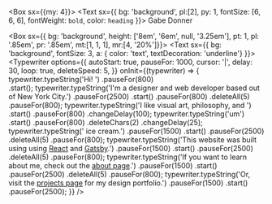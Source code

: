 

<!--https://npm.io/package/typewriter-effect -->

<!--https://www.typeitjs.com/-->
<!--this is the other import that might be better. it allows playing and pausing-->

<Box sx={{my: 4}}>
  <Text sx={{ bg: 'background', pl:[2], py: 1, fontSize: [6, 6, 6], fontWeight: `bold`, color: `heading` }}>
    Gabe Donner&nbsp;
  </Text>
</Box>

<!--<HeroTyper />-->

<!--<Box sx={{span:{bg:'background', fontSize: 3}}}>
  <TypeIt
    options={{
      strings: ["This will be typed out yada yada"],
      speed: 45,
      loop: true,
      lifeLife: false,
      }}
  />
</Box>-->

<Box sx={{ bg: 'background', height: ['8em', '6em', null, '3.25em'], pt: 1, pl: '.85em', pr: '.85em', mt:[1, 1, 1], mr:[4, '20%']}}>
  <Text sx={{ bg: 'background', fontSize: 3, a: { color: 'text', textDecoration: 'underline'} }}>
    <Typewriter
      options={{
          autoStart: true,
          pauseFor: 1000,
          cursor: '|',
          delay: 30,
          loop: true,
          deleteSpeed: 5,
        }}
      onInit={(typewriter) => {
        typewriter.typeString('Hi! ')
          .pauseFor(800)  
          .start();
        typewriter.typeString('I\'m a designer and web developer based out of New York City.')
          .pauseFor(2500)
          .start()
          .pauseFor(800)
          .deleteAll(5)
          .pauseFor(800);
        typewriter.typeString('I like visual art, philosophy, and ')
          .start()
          .pauseFor(800)
          .changeDelay(100);
        typewriter.typeString('um')	
          .start()
          .pauseFor(800)
          .deleteChars(2)
          .changeDelay(25);
        typewriter.typeString(' ice cream.')
          .pauseFor(1500)
          .start()
          .pauseFor(2500)
          .deleteAll(5)
          .pauseFor(800);
        typewriter.typeString('This website was built using using <a target="_blank" rel="noopener noreferrer" href="https://www.reactjs.org">React</a> and <a target="_blank" rel="noopener noreferrer" href="https://www.gatsbyjs.com">Gatsby</a>.')
          .pauseFor(1500)
          .start()
          .pauseFor(2500)
          .deleteAll(5)
          .pauseFor(800);
        typewriter.typeString('If you want to learn about me, check out the <a href="/about">about page</a>.')
          .pauseFor(1500)
          .start()
          .pauseFor(2500)
          .deleteAll(5)
          .pauseFor(800);
        typewriter.typeString('Or, visit the <a href="/projects">projects page</a> for my design portfolio.')
          .pauseFor(1500)
          .start()
          .pauseFor(2500);
      }}
    />
  </Text>
</Box>